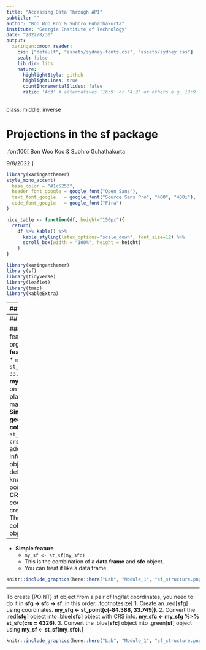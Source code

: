 ```yaml
---
title: "Accessing Data Through API"
subtitle: ""
author: "Bon Woo Koo & Subhro Guhathakurta"
institute: "Georgia Institute of Technology"
date: "2022/8/30"
output:
  xaringan::moon_reader:
    css: ["default", "assets/sydney-fonts.css", "assets/sydney.css"]
    seal: false
    lib_dir: libs
    nature:
      highlightStyle: github
      highlightLines: true
      countIncrementalSlides: false
      ratio: '4:3' # alternatives '16:9' or '4:3' or others e.g. 13:9
---
```

class: middle, inverse

# Projections in the sf package

.font100[
Bon Woo Koo & Subhro Guhathakurta

9/8/2022
]

```r
library(xaringanthemer)
style_mono_accent(
  base_color = "#1c5253",
  header_font_google = google_font("Open Sans"),
  text_font_google   = google_font("Source Sans Pro", "400", "400i"),
  code_font_google   = google_font("Fira")
)

nice_table <- function(df, height="150px"){
  return(
    df %>% kable() %>% 
      kable_styling(latex_options="scale_down", font_size=12) %>% 
      scroll_box(width = "100%", height = height)
    )
}
```

```r
library(xaringanthemer)
library(sf)
library(tidyverse)
library(leaflet)
library(tmap)
library(kableExtra)
```


---
## CRS and EPSG

* **Coordinate Reference System**: A framework used to precisely measure locations on the surface of the Earth as coordinates - Wikipedia.
.footnotesize[
  * To locate the coordinates (33.749, -84.388) on Earth, you need to know e.g., where (0,0) is, what unit it is measured in, etc. **CRS contains these info.**
  * Common geographic coordinate system: WGS84 **(unit: degree)**
  * Projected CRS for Atlanta, North American Datum 1983 for Georgia West **(unit: meter)**
* EPSG code is 4- or 5-digit code that uniquely identifies different CRS.
* In sf, converting CRS can be done by:   
    `sf_prj <- st_transform(sf, crs = 4326)`   
    `sf_prj <- st_transform(sf, crs = 26967)`
]
For more, read **[this.](https://rspatial.org/raster/spatial/6-crs.html)**

---
## sfg, sfc, and sf

### How simple features in R are organized:
* **Simple feature geometry.**
  * `my_point <- st_point(c(-84.388, 33.749))`.
  * **my_point** is a point on an arbitrary plane.
  * It cannot be mapped on Earth.
* **Simple feature geometry list-column.**
  * `my_sfc <- st_sfc(my_point, crs = 4326)`.
  * It adds **crs** information to sfg object.
  * With CRS defined, now R knows where that point is on Earth.
  * **CRS** must match the coordinates used to create sfg object.
  * The geometry column you see in sf objects = sfc

---
* **Simple feature** 
  * `my_sf <- st_sf(my_sfc)`
  * This is the combination of a **data frame** and **sfc** object.
  * You can treat it like a data frame.


```r
knitr::include_graphics(here::here("Lab", "Module_1", "sf_structure.png"))
```

---
To create (POINT) sf object from a pair of lng/lat coordinates, you need to do it in **sfg &rarr; sfc &rarr; sf**, in this order.
.footnotesize[
1. Create an .red[**sfg**] using coordinates. **my_sfg <- st_point(c(-84.388, 33.749))**.
2. Convert the .red[**sfg**] object into .blue[**sfc**] object with CRS info. **my_sfc <- my_sfg %>% st_sfc(crs = 4326)**.
3. Convert the .blue[**sfc**] object into .green[**sf**] object using **my_sf <- st_sf(my_sfc)**.
]
<br>
```r
knitr::include_graphics(here::here("Lab", "Module_1", "sf_structure.png"))
```
